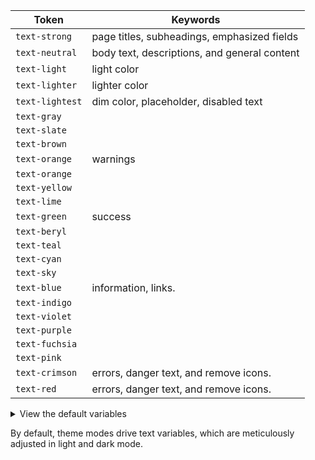 
| Token                                             | Keywords                                                               |
|---------------------------------------------------|---------------------------------------------------------------------------|
| <Aa className="fg:strong" />`text-strong`         | page titles, subheadings, emphasized fields                               |
| <Aa className="fg:neutral" />`text-neutral`       | body text, descriptions, and general content                              |
| <Aa className="fg:light" />`text-light`           | light color                                                               |
| <Aa className="fg:lighter" />`text-lighter`       | lighter color                                                             |
| <Aa className="fg:lightest" />`text-lightest`     | dim color, placeholder, disabled text                                     |
| <Aa className="fg:gray" />`text-gray`             |                                                                           |
| <Aa className="fg:slate" />`text-slate`           |                                                                           |
| <Aa className="fg:brown" />`text-brown`           |                                                                           |
| <Aa className="fg:orange" />`text-orange`         | warnings                                                                  |
| <Aa className="fg:amber" />`text-orange`          |                                                                           |
| <Aa className="fg:yellow" />`text-yellow`         |                                                                           |
| <Aa className="fg:lime" />`text-lime`             |                                                                           |
| <Aa className="fg:green" />`text-green`           | success                                                                   |
| <Aa className="fg:beryl" />`text-beryl`           |                                                                           |
| <Aa className="fg:teal" />`text-teal`             |                                                                           |
| <Aa className="fg:cyan" />`text-cyan`             |                                                                           |
| <Aa className="fg:sky" />`text-sky`               |                                                                           |
| <Aa className="fg:blue" />`text-blue`             | information, links.                                                       |
| <Aa className="fg:indigo" />`text-indigo`         |                                                                           |
| <Aa className="fg:violet" />`text-violet`         |                                                                           |
| <Aa className="fg:purple" />`text-purple`         |                                                                           |
| <Aa className="fg:fuchsia" />`text-fuchsia`       |                                                                           |
| <Aa className="fg:pink" />`text-pink`             |                                                                           |
| <Aa className="fg:crimson" />`text-crimson`       | errors, danger text, and remove icons.                                    |
| <Aa className="fg:red" />`text-red`               | errors, danger text, and remove icons.                                    |

<details>
    <summary>View the default variables</summary>
    <div>
        <Code lang="js" beautify>
            {`export default { variables: { text: ${JSON.stringify(require('@master/css').variables.text)}} }`}
        </Code>
    </div>
</details>

By default, theme modes drive text variables, which are meticulously adjusted in light and dark mode.
